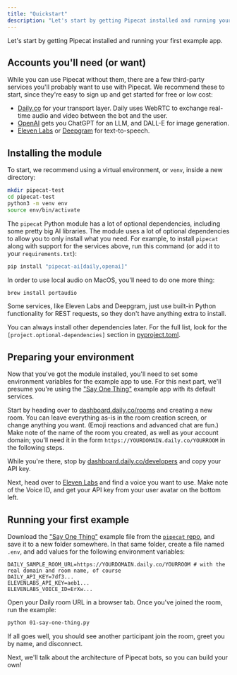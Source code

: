 ```yaml
---
title: "Quickstart"
description: "Let's start by getting Pipecat installed and running your first example app."
---
```


Let's start by getting Pipecat installed and running your first example app.

## Accounts you'll need (or want)

While you can use Pipecat without them, there are a few third-party services you'll probably want to use with Pipecat. We recommend these to start, since they're easy to sign up and get started for free or low cost:

- [Daily.co](https://dashboard.daily.co/u/signup) for your transport layer. Daily uses WebRTC to exchange real-time audio and video between the bot and the user.
- [OpenAI](https://platform.openai.com/signup) gets you ChatGPT for an LLM, and DALL-E for image generation.
- [Eleven Labs](https://elevenlabs.io/sign-up) or [Deepgram](https://console.deepgram.com/signup) for text-to-speech.

## Installing the module

To start, we recommend using a virtual environment, or `venv`, inside a new directory:

```bash
mkdir pipecat-test
cd pipecat-test
python3 -m venv env
source env/bin/activate
```

The `pipecat` Python module has a lot of optional dependencies, including some pretty big AI libraries. The module uses a lot of optional dependencies to allow you to only install what you need. For example, to install `pipecat` along with support for the services above, run this command (or add it to your `requirements.txt`):

```bash
pip install "pipecat-ai[daily,openai]"
```

In order to use local audio on MacOS, you'll need to do one more thing:

```bash
brew install portaudio
```

Some services, like Eleven Labs and Deepgram, just use built-in Python functionality for REST requests, so they don't have anything extra to install.

You can always install other dependencies later. For the full list, look for the `[project.optional-dependencies]` section in [pyproject.toml](https://github.com/pipecat-ai/pipecat/blob/main/pyproject.toml).

## Preparing your environment

Now that you've got the module installed, you'll need to set some environment variables for the example app to use. For this next part, we'll presume you're using the ["Say One Thing"](https://github.com/pipecat-ai/pipecat/blob/main/examples/foundational/01-say-one-thing.py) example app with its default services.

Start by heading over to [dashboard.daily.co/rooms](https://dashboard.daily.co/rooms) and creating a new room. You can leave everything as-is in the room creation screen, or change anything you want. (Emoji reactions and advanced chat are fun.) Make note of the name of the room you created, as well as your account domain; you'll need it in the form `https://YOURDOMAIN.daily.co/YOURROOM` in the following steps.

While you're there, stop by [dashboard.daily.co/developers](https://dashboard.daily.co/developers) and copy your API key.

Next, head over to [Eleven Labs](https://elevenlabs.io/app/voice-lab) and find a voice you want to use. Make note of the Voice ID, and get your API key from your user avatar on the bottom left.

## Running your first example

Download the ["Say One Thing"](https://github.com/pipecat-ai/pipecat/raw/main/examples/foundational/01-say-one-thing.py) example file from the [`pipecat` repo](https://github.com/pipecat-ai/pipecat/blob/main/examples/foundational/01-say-one-thing.py), and save it to a new folder somewhere. In that same folder, create a file named `.env`, and add values for the following environment variables:

```
DAILY_SAMPLE_ROOM_URL=https://YOURDOMAIN.daily.co/YOURROOM # with the real domain and room name, of course
DAILY_API_KEY=7df3...
ELEVENLABS_API_KEY=aeb1...
ELEVENLABS_VOICE_ID=ErXw...
```

Open your Daily room URL in a browser tab. Once you've joined the room, run the example:

```bash
python 01-say-one-thing.py
```

If all goes well, you should see another participant join the room, greet you by name, and disconnect.

Next, we'll talk about the architecture of Pipecat bots, so you can build your own!
